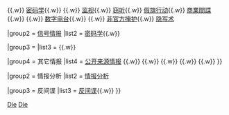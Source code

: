 {{Navbox
|name=谍报斗争
|title= 谍报斗争
|state= {{{state|autocollapse}}}
|groupstyle = 
|group1 = 情报搜集
|list1 = {{Navbox|child
|group1 = {{link-en|人力情报|Intelligence collection management}}
|list1 = [[间谍]]{{.w}} {{link-en|黑色行动|Black operation}}{{.w}} {{link-en|黑袋行动|Black bag operation}}{{.w}} [[密码学]]{{.w}} {{link-en|死信箱|Dead drop}}{{.w}} [[监视]]{{.w}} [[窃听]]{{.w}} [[伪旗行动|假旗行动]]{{.w}} [[商業間諜]]{{.w}} {{link-en|审问|Interrogation}}{{.w}} [[数字电台]]{{.w}} {{link-en|官方掩护|Official cover}}{{.w}} [[非官方卧底|非官方掩护]]{{.w}} [[隐写术]]

|group2 = [[信号情报]]
|list2 = [[密码学]]{{.w}}{{link-en|信号情报机构列表|Signals intelligence by alliances, nations and industries}}

|group3 = {{link-en|测量与特征识别情报|Measurement and signature intelligence}}
|list3 = {{link-en|核情报|Nuclear MASINT}}{{.w}} {{link-en|地球物理情报|Geophysical MASINT}}

|group4 = 其它情报
|list4 = [[公开来源情报]] {{.w}} {{link-en|图像情报|Imagery intelligence}}{{.w}} {{link-en|地理空间情报|Geospatial intelligence}}{{.w}} {{link-en|金融情报|Financial intelligence}}{{.w}} {{link-en|技术情报|Technical intelligence}} {{.w}} {{link-en|市场情报|Market intelligence}} {{brClear}}{{link-en|文化情报|Cultural intelligence}}
}}

|group2 = 情报分析
|list2 = [[情报分析]]

|group3 = 反间谍
|list3 = [[反间谍]]{{.w}}{{link-en|反情报机构列表|List of counterintelligence organizations}}
}}
<noinclude>
{{collapsible option}}
[[Category:军事模板|Die]]
[[Category:间谍|Die]]
</noinclude>